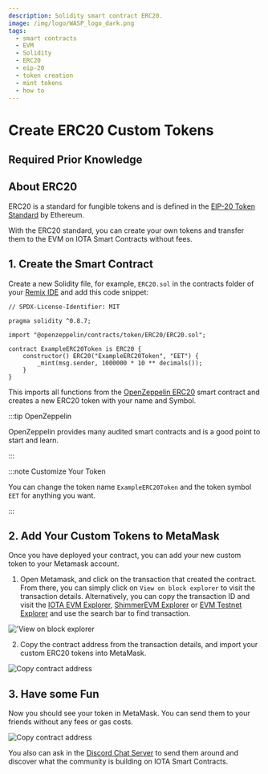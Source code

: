```yaml
---
description: Solidity smart contract ERC20.
image: /img/logo/WASP_logo_dark.png
tags:
  - smart contracts
  - EVM
  - Solidity
  - ERC20
  - eip-20
  - token creation
  - mint tokens
  - how to
---
```



# Create ERC20 Custom Tokens

## Required Prior Knowledge

<PriorKnowledge />

## About ERC20

ERC20 is a standard for fungible tokens and is defined in
the [EIP-20 Token Standard](https://eips.ethereum.org/EIPS/eip-20) by Ethereum.

With the ERC20 standard, you can create your own tokens and transfer them to the EVM on IOTA Smart Contracts without
fees.

<RemixIDE />

## 1. Create the Smart Contract

Create a new Solidity file, for example, `ERC20.sol` in the contracts folder of
your [Remix IDE](https://remix.ethereum.org/) and add this code snippet:

```solidity
// SPDX-License-Identifier: MIT

pragma solidity ^0.8.7;

import "@openzeppelin/contracts/token/ERC20/ERC20.sol";

contract ExampleERC20Token is ERC20 {
    constructor() ERC20("ExampleERC20Token", "EET") {
        _mint(msg.sender, 1000000 * 10 ** decimals());
    }
}
```

This imports all functions from the [OpenZeppelin ERC20](https://docs.openzeppelin.com/contracts/4.x/erc20) smart
contract and creates a new ERC20 token with your name and Symbol.

:::tip OpenZeppelin

OpenZeppelin provides many audited smart contracts and is a good point to start and learn.

:::

:::note Customize Your Token

You can change the token name `ExampleERC20Token` and the token symbol `EET` for anything you want.

:::

<DeployAdmonition/>

## 2. Add Your Custom Tokens to MetaMask

Once you have deployed your contract, you can add your new custom token to your Metamask account.

1. Open Metamask, and click on the transaction that created the contract. From there, you can simply click
   on `View on block explorer` to visit the transaction details. Alternatively, you can copy the transaction ID and
   visit the [IOTA EVM Explorer](https://explorer.evm.iota.org),
   [ShimmerEVM Explorer](https://explorer.evm.testnet.shimmer.network/)
   or  [EVM Testnet Explorer](https://explorer.evm.testnet.shimmer.network/) and use the search bar to find transaction.

!['View on block explorer](/img/iota-evm/evm/how-tos/ERC20/metamask-get-transaction-or-go-to-block-explorer.png)

2. Copy the contract address from the transaction details, and import your custom ERC20 tokens into MetaMask.

![Copy contract address](/img/iota-evm/evm/how-tos/ERC20/metamask-import-tokens.png)

## 3. Have some Fun

Now you should see your token in MetaMask. You can send them to your friends without any fees or gas costs.

![Copy contract address](/img/iota-evm/evm/how-tos/ERC20/metamask-erc20-balance.png)

You also can ask in the [Discord Chat Server](https://discord.iota.org) to send them around and discover what the
community is building on IOTA Smart Contracts.

